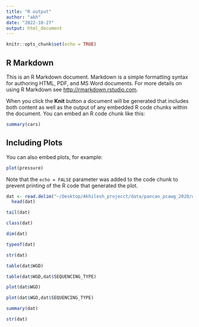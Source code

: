 ---
title: "R output"
author: "akh"
date: "2022-10-27"
output: html_document
---

```{r setup, include=FALSE}
knitr::opts_chunk$set(echo = TRUE)
```

## R Markdown

This is an R Markdown document. Markdown is a simple formatting syntax for authoring HTML, PDF, and MS Word documents. For more details on using R Markdown see <http://rmarkdown.rstudio.com>.

When you click the **Knit** button a document will be generated that includes both content as well as the output of any embedded R code chunks within the document. You can embed an R code chunk like this:

```{r cars}
summary(cars)
```

## Including Plots

You can also embed plots, for example:

```{r pressure, echo=FALSE}
plot(pressure)
```

Note that the `echo = FALSE` parameter was added to the code chunk to prevent printing of the R code that generated the plot.
```{r}
dat <- read.delim("~/Desktop/Akhilesh_projecct/data/pancan_pcawg_2020/data_clinical_sample.txt",header=TRUE,stringsAsFactor = TRUE,comment.char = "#")
  head(dat)

```
```{r}
tail(dat)
```
```{r}
class(dat)
```
```{r}
dim(dat)
```
```{r}
typeof(dat)
```
```{r}
str(dat)
```
```{r}
table(dat$WGD)
```
```{r}
table(dat$WGD,dat$SEQUENCING_TYPE)
```
```{r}
plot(dat$WGD)
```
```{r}
plot(dat$WGD,dat$SEQUENCING_TYPE)
```


```{r}
summary(dat)
```
```{r}
str(dat)
```

